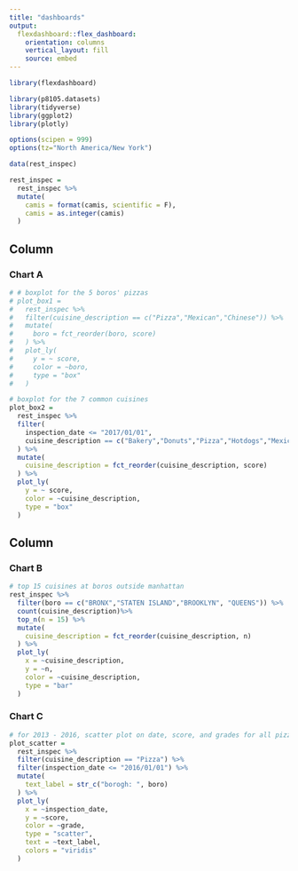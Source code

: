 ```yaml
---
title: "dashboards"
output: 
  flexdashboard::flex_dashboard:
    orientation: columns
    vertical_layout: fill
    source: embed
---
```


```r
library(flexdashboard)

library(p8105.datasets)
library(tidyverse)
library(ggplot2)
library(plotly)

options(scipen = 999)
options(tz="North America/New York")
```


```r
data(rest_inspec)

rest_inspec = 
  rest_inspec %>% 
  mutate(
    camis = format(camis, scientific = F),
    camis = as.integer(camis)
  )
```


Column {data-width=650}
-----------------------------------------------------------------------

### Chart A

```r

# # boxplot for the 5 boros' pizzas
# plot_box1 =
#   rest_inspec %>% 
#   filter(cuisine_description == c("Pizza","Mexican","Chinese")) %>% 
#   mutate(
#     boro = fct_reorder(boro, score)
#   ) %>% 
#   plot_ly(
#     y = ~ score,
#     color = ~boro,
#     type = "box"
#   )

# boxplot for the 7 common cuisines
plot_box2 =
  rest_inspec %>% 
  filter(
    inspection_date <= "2017/01/01",
    cuisine_description == c("Bakery","Donuts","Pizza","Hotdogs","Mexican","Chinese","Hamburgers")
  ) %>% 
  mutate(
    cuisine_description = fct_reorder(cuisine_description, score)
  ) %>% 
  plot_ly(
    y = ~ score,
    color = ~cuisine_description,
    type = "box"
  )

```






Column {data-width=350}
-----------------------------------------------------------------------

### Chart B

```r

# top 15 cuisines at boros outside manhattan
rest_inspec %>% 
  filter(boro == c("BRONX","STATEN ISLAND","BROOKLYN", "QUEENS")) %>% 
  count(cuisine_description)%>% 
  top_n(n = 15) %>% 
  mutate(
    cuisine_description = fct_reorder(cuisine_description, n)
  ) %>%
  plot_ly(
    x = ~cuisine_description,
    y = ~n,
    color = ~cuisine_description,
    type = "bar"
  )

```


### Chart C

```r

# for 2013 - 2016, scatter plot on date, score, and grades for all pizzas
plot_scatter = 
  rest_inspec %>% 
  filter(cuisine_description == "Pizza") %>% 
  filter(inspection_date <= "2016/01/01") %>% 
  mutate(
    text_label = str_c("borogh: ", boro)
  ) %>% 
  plot_ly(
    x = ~inspection_date,
    y = ~score,
    color = ~grade,
    type = "scatter",
    text = ~text_label,
    colors = "viridis"
  )
```


